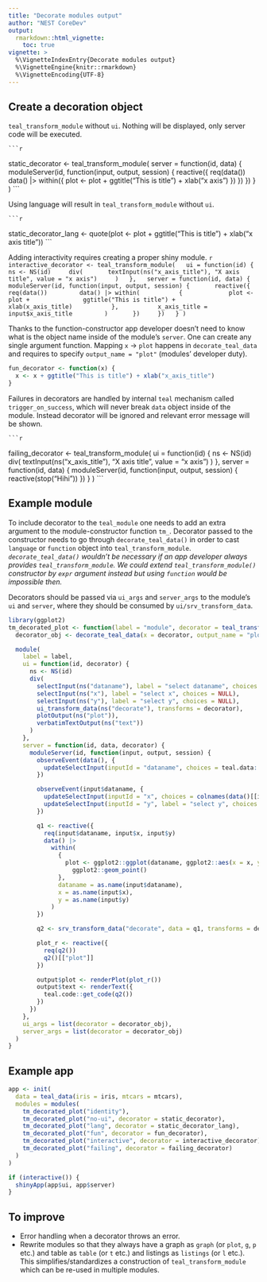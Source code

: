 ```yaml
---
title: "Decorate modules output"
author: "NEST CoreDev"
output:
  rmarkdown::html_vignette:
    toc: true
vignette: >
  %\VignetteIndexEntry{Decorate modules output}
  %\VignetteEngine{knitr::rmarkdown}
  %\VignetteEncoding{UTF-8}
---
```



## Create a decoration object

`teal_transform_module` without `ui`. Nothing will be displayed, only server code will be executed.

    ```r
static_decorator <- teal_transform_module(
  server = function(id, data) {
    moduleServer(id, function(input, output, session) {
      reactive({
        req(data())
        data() |> within({
          plot <- plot +
            ggtitle("This is title") +
            xlab("x axis")
        })
      })
    })
  }
)
    ```


Using language will result in `teal_transform_module` without `ui`.

    ```r
static_decorator_lang <- quote(plot <- plot +
  ggtitle("This is title") +
  xlab("x axis title"))
    ```


Adding interactivity requires creating a proper shiny module.
    ```r
interactive_decorator <- teal_transform_module(
  ui = function(id) {
    ns <- NS(id)
    div(
      textInput(ns("x_axis_title"), "X axis title", value = "x axis")
    )
  },
  server = function(id, data) {
    moduleServer(id, function(input, output, session) {
      reactive({
        req(data())
        data() |> within(
          {
            plot <- plot +
              ggtitle("This is title") +
              xlab(x_axis_title)
          },
          x_axis_title = input$x_axis_title
        )
      })
    })
  }
)
    ```


Thanks to the function-constructor app developer doesn't need to know what is the object name inside of the module's 
`server`. One can create any single argument function. Mapping `x` -> `plot` happens in `decorate_teal_data` and 
requires to specify `output_name = "plot"` (modules' developer duty).

```r
fun_decorator <- function(x) {
  x <- x + ggtitle("This is title") + xlab("x_axis_title")
}
```

Failures in decorators are handled by internal `teal` mechanism called `trigger_on_success`, which will never 
break `data` object inside of the module. Instead decorator will be ignored and relevant error message will be shown.

    ```r
failing_decorator <- teal_transform_module(
  ui = function(id) {
    ns <- NS(id)
    div(
      textInput(ns("x_axis_title"), "X axis title", value = "x axis")
    )
  },
  server = function(id, data) {
    moduleServer(id, function(input, output, session) {
      reactive(stop("Hihi"))
    })
  }
)
    ```

## Example module

To include decorator to the `teal_module` one needs to add an extra argument to the module-constructor function `tm_`.
Decorator passed to the constructor needs to go through `decorate_teal_data()` in order to cast `language`  or `function` object into `teal_transform_module`. _`decorate_teal_data()` wouldn't be necessary if an app developer 
always provides `teal_transform_module`. We could extend `teal_transform_module()` constructor by `expr` argument instead but using `function` would be impossible then._

Decorators should be passed via `ui_args` and `server_args` to the module's `ui` and `server`, where they should be 
consumed by `ui/srv_transform_data`.


```r
library(ggplot2)
tm_decorated_plot <- function(label = "module", decorator = teal_transform_module()) {
  decorator_obj <- decorate_teal_data(x = decorator, output_name = "plot")

  module(
    label = label,
    ui = function(id, decorator) {
      ns <- NS(id)
      div(
        selectInput(ns("dataname"), label = "select dataname", choices = NULL),
        selectInput(ns("x"), label = "select x", choices = NULL),
        selectInput(ns("y"), label = "select y", choices = NULL),
        ui_transform_data(ns("decorate"), transforms = decorator),
        plotOutput(ns("plot")),
        verbatimTextOutput(ns("text"))
      )
    },
    server = function(id, data, decorator) {
      moduleServer(id, function(input, output, session) {
        observeEvent(data(), {
          updateSelectInput(inputId = "dataname", choices = teal.data::datanames(data()))
        })

        observeEvent(input$dataname, {
          updateSelectInput(inputId = "x", choices = colnames(data()[[input$dataname]]))
          updateSelectInput(inputId = "y", label = "select y", choices = colnames(data()[[input$dataname]]))
        })

        q1 <- reactive({
          req(input$dataname, input$x, input$y)
          data() |>
            within(
              {
                plot <- ggplot2::ggplot(dataname, ggplot2::aes(x = x, y = y)) +
                  ggplot2::geom_point()
              },
              dataname = as.name(input$dataname),
              x = as.name(input$x),
              y = as.name(input$y)
            )
        })

        q2 <- srv_transform_data("decorate", data = q1, transforms = decorator)

        plot_r <- reactive({
          req(q2())
          q2()[["plot"]]
        })

        output$plot <- renderPlot(plot_r())
        output$text <- renderText({
          teal.code::get_code(q2())
        })
      })
    },
    ui_args = list(decorator = decorator_obj),
    server_args = list(decorator = decorator_obj)
  )
}
```

## Example app

```r
app <- init(
  data = teal_data(iris = iris, mtcars = mtcars),
  modules = modules(
    tm_decorated_plot("identity"),
    tm_decorated_plot("no-ui", decorator = static_decorator),
    tm_decorated_plot("lang", decorator = static_decorator_lang),
    tm_decorated_plot("fun", decorator = fun_decorator),
    tm_decorated_plot("interactive", decorator = interactive_decorator),
    tm_decorated_plot("failing", decorator = failing_decorator)
  )
)

if (interactive()) {
  shinyApp(app$ui, app$server)
}
```

## To improve

- Error handling when a decorator throws an error.
- Rewrite modules so that they always have a graph as `graph` (or `plot`, `g`, `p` etc.) and table as 
  `table` (or `t` etc.) and listings as `listings` (or `l` etc.). This simplifies/standardizes a construction of
  `teal_transform_module` which can be re-used in multiple modules. 
